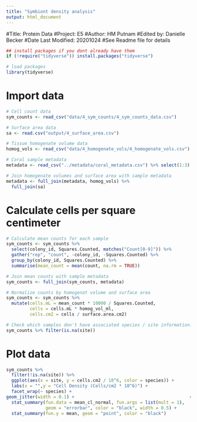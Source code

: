 ```yaml
---
title: "Symbiont density analysis"
output: html_document
---
```


#Title: Protein Data
#Project: E5
#Author: HM Putnam 
#Edited by: Danielle Becker
#Date Last Modified: 20201024
#See Readme file for details

```r
## install packages if you dont already have them
if (!require("tidyverse")) install.packages("tidyverse")

# load packages
library(tidyverse)
```

# Import data
```r
# Cell count data
sym_counts <- read_csv("data/4_sym_counts/4_sym_counts_data.csv")

# Surface area data
sa <- read.csv("output/4_surface_area.csv")

# Tissue homogenate volume data
homog_vols <- read_csv("data/4_homogenate_vols/4_homogenate_vols.csv") 

# Coral sample metadata
metadata <- read_csv("../metadata/coral_metadata.csv") %>% select(1:3)

# Join homogenate volumes and surface area with sample metadata
metadata <- full_join(metadata, homog_vols) %>%
  full_join(sa)
```

# Calculate cells per square centimeter
```r
# Calculate mean counts for each sample
sym_counts <- sym_counts %>%
  select(colony_id, Squares.Counted, matches("Count[0-9]")) %>%
  gather("rep", "count", -colony_id, -Squares.Counted) %>%
  group_by(colony_id, Squares.Counted) %>%
  summarise(mean_count = mean(count, na.rm = TRUE))

# Join mean counts with sample metadata
sym_counts <- full_join(sym_counts, metadata)

# Normalize counts by homogenat volume and surface area
sym_counts <- sym_counts %>%
  mutate(cells.mL = mean_count * 10000 / Squares.Counted,
         cells = cells.mL * homog_vol_ml,
         cells.cm2 = cells / surface.area.cm2)
```

```r
# Check which samples don't have associated species / site information...
sym_counts %>% filter(is.na(site))
```

# Plot data
```r
sym_counts %>%
  filter(!is.na(site)) %>%
  ggplot(aes(x = site, y = cells.cm2 / 10^6, color = species)) +
  labs(x = "",y = "Cell Density (Cells/cm2 * 10^6)") +
  facet_wrap(~ species) +
geom_jitter(width = 0.1) +                                            # Plot all points
  stat_summary(fun.data = mean_cl_normal, fun.args = list(mult = 1),    # Plot standard error
               geom = "errorbar", color = "black", width = 0.5) +
  stat_summary(fun.y = mean, geom = "point", color = "black")           # Plot mean
```




